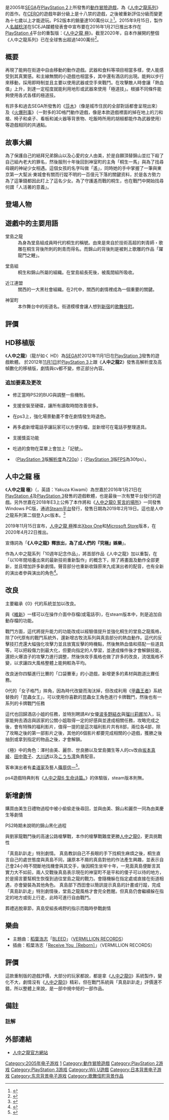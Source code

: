 {{NoteTA
| G1 = Games
| G2 = Sega
}}
{{Infobox VG
| title= 人中之龍
| image = File:Yakuza 2.jpg
| caption = 美版遊戲封面
| japanese = 龍が如く
| english = Yakuza
| developer= [[SEGA|SEGA]]
| publisher= SEGA
| designer=
| series= [[人中之龍系列|人中之龍系列]]
| engine=
| released={{Video game release|JP|2005年12月8日|NA|2006年9月5日|AU|2006年9月14日|EU|2006年9月15日}}
| genre = [[動作冒險遊戲|動作冒險]]
| modes= [[單人遊戲|單人遊戲]]
| platforms= [[PlayStation_2|PlayStation 2]]
}}

{{vgname|人中之龍|ja=龍が如く|cn=如龙|tw=人中之龍|en=Yakuza}}是2005年[[SEGA|SEGA]]在[[PlayStation_2|PlayStation 2]]上所發售的[[動作冒險遊戲|動作冒險遊戲]]，為《[[人中之龍系列|人中之龍系列]]》的首作。在[[CERO|CERO]]的遊戲年齡分級上是十八禁的遊戲，之後被重新評估分級而變更為十七歲以上才能遊玩。PS2版本的銷量達100萬份以上<ref>{{Cite web |url=https://ameblo.jp/nag0617/day-20090204.html |title=存档副本 |accessdate=2016-03-05 |archive-date=2016-03-05 |archive-url=https://web.archive.org/web/20160305000556/https://ameblo.jp/nag0617/day-20090204.html |dead-url=no }}</ref>。2015年9月15日，製作人[[名越稔洋|名越稔洋]]在SCEJA媒體發表會中宣布要在2016年1月21日推出本作在[[PlayStation_4|PlayStation 4]]平台的重製版：《[[人中之龍_(遊戲)#人中之龍_極|人中之龍 極]]》。截至2020年，自本作展開的整個《人中之龍系列》已在全球售出超過1400萬份<ref>{{Cite web |url=https://www.pcgamer.com/the-yakuza-series-has-cracked-14m-sales/ |title=存档副本 |accessdate=2020-12-01 |archive-date=2021-01-28 |archive-url=https://web.archive.org/web/20210128062855/https://www.pcgamer.com/the-yakuza-series-has-cracked-14m-sales/ |dead-url=no }}</ref>。

== 概要 ==
再現了能夠在街道中自由移動的動作遊戲。武器和食料等項目相當多樣，使人能感受到其真實感。和主線無關的小遊戲也相當多，其中還有酒店的出現。能夠以步行來移動，採用即時制並且主要以使用武器或空手來戰鬥。在攻擊敵人時會讓「熱血值」上升，到達一定程度就能利用地形或武器來使用「極道技」。根據不同條件能夠使用各式各樣的極道技。

有許多和過去SEGA所發售的《[[莎木|莎木]]》（像是城市住民的全部對話都會呈現出來）及《[[火爆刑事|火爆刑事]]》（一對多的3D格鬥動作遊戲，像是本款遊戲裡面的掉在地上的刀和槍、椅子和桌子、看板和滅火器等背景物、吃飯時所用的胡椒都能作為武器使用）等遊戲相同的共通點。

== 故事大綱 ==
為了保護自己的結拜兄弟錦山以及心愛的女人由美，於是自願頂替錦山並扛下殺了自己組內老大的罪名，然後服刑十年後回到神室町的主角「桐生一馬」與為了找尋母親的神祕少女相遇。這個女孩的名字叫做「遙」，同時她的手中掌握了一筆與東京第一大幫派‧東城會有關而行蹤不明的一百億元下落的關鍵资料，於是各方勢力為了這筆錢都因此盯上了這名少女。為了守護遙而戰的桐生，也在戰鬥中開始找尋何謂「人活著的意義」。

== 登場人物 ==
{{main|人中之龍系列角色列表}}

== 遊戲中的主要用語 ==
; 堂島之龍
: 為身為堂島組成員時代的桐生的稱號。由來是來自於技術高超的刺青師・歌雕在桐生背後所刺的刺青而得名。而錦山的背後則是被刺上歌雕的作品「躍龍門之鯉」。

; 堂島組
: 桐生和錦山所屬的組織。在堂島組長死後，被風間組所吸收。

; 近江連盟
: 關西的一大黑社會組織。在2代中，關西的劇情裡成為一個重要的關鍵。

; 神室町
: 本作舞台中的街道名。街道模樣會讓人想到[[新宿|新宿]]的[[歌舞伎町|歌舞伎町]]。

== 評價 ==
{{Video game reviews
| MC = 75/100<ref name="MC">{{cite web |url=https://www.metacritic.com/game/playstation-2/yakuza |title=Yakuza for PlayStation 2 Reviews |work=[[Metacritic|Metacritic]] |publisher=[[CBS_Interactive|CBS Interactive]] |access-date=May 3, 2014 |url-status=live |archive-url=https://web.archive.org/web/20121105072518/http://www.metacritic.com/game/playstation-2/yakuza |archive-date=November 5, 2012}}</ref>
| 1UP = A-<ref name="1uprev">{{cite web |last=Mielke |first=James |url=http://www.1up.com/do/reviewPage?cId=3153358&did=1 |title=Yakuza Review for PS2, Game from |publisher=1UP.com |access-date=2014-02-08 |url-status=dead |archive-url=https://web.archive.org/web/20121107054537/http://www.1up.com/reviews/yakuza_4 |archive-date=2012-11-07 }}</ref>
| EuroG = 8/10<ref name="plot">{{cite web |last=Bramwell |first=Tom |url=http://www.eurogamer.net/article.php?article_id=67744 |title=Yakuza PlayStation 2 Review - Page 1 |publisher=Eurogamer.net |date=2006-09-20 |access-date=2014-02-08 |url-status=live |archive-url=https://web.archive.org/web/20121007024608/http://www.eurogamer.net/articles/r_yakuza_ps2 |archive-date=2012-10-07 }}</ref>
| Fam = 37/40<ref>{{cite web|url=http://geimin.net/da/db/cross_review/index.php|title=List of Weekly Famitsu software Hall of Fame|publisher=Geimin.net|access-date=May 10, 2014|url-status=live|archive-url=https://web.archive.org/web/20150925024932/http://geimin.net/da/db/cross_review/index.php|archive-date=September 25, 2015}}</ref>
| GamePro = {{rating|4.5|5}}<ref name="gamepro">{{cite web|archive-url=https://web.archive.org/web/20080618091525/http://www.gamepro.com/sony/ps2/games/reviews/79790.shtml |url=http://www.gamepro.com/sony/ps2/games/reviews/79790.shtml|title=Yakuza Review|publisher=GamePro |date=2008-06-18 |access-date=2014-02-08|archive-date=June 18, 2008}}</ref>
| GameRev = C-<ref name="gamerevrev">{{cite web |url=http://www.gamerevolution.com/review/ps2/yakuza |title=Yakuza Review for the PS2 |publisher=GameRevolution |access-date=2014-02-08 |url-status=live |archive-url=https://web.archive.org/web/20120925051451/http://www.gamerevolution.com/review/yakuza |archive-date=2012-09-25 }}</ref>
| GSpot = 7.4/10<ref>{{cite web|url=http://www.gamespot.com/reviews/yakuza-review/1900-6157009/|title=Yakuza Review for PlayStation 2|publisher=GameSpot|access-date=May 10, 2014|url-status=live|archive-url=https://web.archive.org/web/20131208032949/http://www.gamespot.com/reviews/yakuza-review/1900-6157009/|archive-date=December 8, 2013}}</ref>
| GT = 8/10<ref name="gametrailers">{{cite web|url=http://www.gametrailers.com/reviews/r6bi79/yakuza-review|title=Yakuza Video Game|publisher=GameTrailers|access-date=May 10, 2014|url-status=live|archive-url=https://web.archive.org/web/20140504104428/http://www.gametrailers.com/reviews/r6bi79/yakuza-review|archive-date=May 4, 2014}}</ref>
| GameZone = 8.5/10<ref name="gamezone">{{cite web|url=http://ps2.gamezone.com/gzreviews/r28938.htm|title= Yakuza - PS2 - Review |publisher= GameZone|archive-url=https://web.archive.org/web/20100416085720/http://ps2.gamezone.com/gzreviews/r28938.htm|archive-date=April 16, 2010}}</ref>
| IGN = 8.2/10<ref name="ignrev">{{cite web |url=http://ps2.ign.com/articles/730/730453p1.html |title=Yakuza Review - PlayStation 2 Review at IGN |publisher=IGN |access-date=2014-02-08 |url-status=live |archive-url=https://web.archive.org/web/20120111162346/http://ps2.ign.com/articles/730/730453p1.html |archive-date=2012-01-11 }}</ref>
| rev1 = [[UGO_Networks|UGO]]
| rev1Score = A-<ref name="ugo">{{cite web|archive-url=https://web.archive.org/web/20110615063308/http://www.ugo.com/ugo/html/article/?id=15307&sectionId=28 |url=http://www.ugo.com/ugo/html/article/?id=15307&sectionId=28|publisher=UGO Networks|title=Yakuza Review|archive-date=June 15, 2011}}</ref>
| award1Pub = [[日本遊戲大獎|日本遊戲大獎]]
| award1 = Award for Excellence<ref name="award">{{cite web|title=Wii Sports, Monster Hunter Awarded|publisher=IGN|url=http://www.ign.com/articles/2007/09/22/wii-sports-monster-hunter-awarded|access-date=May 10, 2014|url-status=live|archive-url=https://web.archive.org/web/20140328084530/http://www.ign.com/articles/2007/09/22/wii-sports-monster-hunter-awarded|archive-date=March 28, 2014}}</ref>
| award2Pub = [[Famitsu_scores|Famitsu Awards]]
| award2 = Excellence Award<ref>{{cite web|title=FAMITSU AWARDS 2005|website=famitsu.com|date=April 21, 2006|url=http://www.famitsu.com/game/news/2006/04/21/103,1145605197,52094,0,0.html|url-status=live|archive-url=https://web.archive.org/web/20170130193856/https://www.famitsu.com/game/news/2006/04/21/103%2C1145605197%2C52094%2C0%2C0.html|archive-date=January 30, 2017}}</ref>
}}

== HD移植版 ==
{{Infobox VG
|title= 人中之龍 HD移植版
| image = 
| japanese = 龍が如く  HD
|developer= [[SEGA|SEGA]]
|publisher= [[SEGA|SEGA]]
|designer= 
|series= 人中之龍系列
|engine= 
|released='''PlayStation 3'''<br />{{vgrelease|JP|2012年11月1日}}
| genre = [[動作冒險遊戲|動作冒險]]
|modes= [[單人遊戲|單人遊戲]]
|platforms= [[PlayStation_3|PlayStation 3]]
|cabinet= 
|arcade system= 
|cpu= 
|sound= 
|display= 
}}

《'''人中之龍 '''》（龍が如く  HD）為[[SEGA|SEGA]]於2012年11月1日在[[PlayStation_3|PlayStation 3]]發售的遊戲軟體。
於2012年[[11月1日|11月1日]]於[[PlayStation_3|PlayStation 3]]上跟《'''人中之龍2 '''》發售高解析度及高幀數化的移植版，劇情與cv都不變，修正部分內容。
=== 追加要素及更改 ===
*修正當時PS2的BUG與調整一些機制。

*支援安裝至硬碟，讓所有讀取時間改善很多。

*在ps3上，強化場景動畫不會在劇情發生時退色。

*再多處新增電話亭讓玩家可以方便存檔，並新增可在電話亭整理道具。

*支援獎盃功能

*吃過的食物在菜單上會加上「記號」。

*（[[PlayStation_3|PlayStation 3]]版[[解析度|解析度]]為[[720p|720p]]）；（[[PlayStation_3|PlayStation 3]]版[[FPS|FPS]]為30fps）。

== 人中之龍 極 ==
{{Infobox VG
| title = 人中之龍 極
| image = 
| caption = 
| original = 
| japanese = 龍が如く 極
| english = Yakuza Kiwami
| developer = [[SEGA|SEGA]]
| publisher = [[SEGA|SEGA]]
| director = 
| producer = 
| designer = 
| writer = 
| programmer = 
| artist = 
| composer = 
| series = 人中之龍系列
| engine = 
| released = '''PlayStation 4'''<br />{{vgrelease|JP|2016年1月21日|TW|2016年1月21日}}'''PlayStation 3'''<br />{{vgrelease|JP|2016年1月21日|}}'''steam'''<br />{{vgrelease|全球|2019年2月19日|}}'''xbox one'''<br />{{vgrelease|全球|2020年4月22日|}}'''Microsoft Store'''<br />{{vgrelease|全球|2020年4月22日|}}
| shutdown = 
| genre = [[動作冒險遊戲|動作冒險]]
| modes = [[單人遊戲|單人遊戲]]
| platforms = [[PlayStation_4|PlayStation 4]]<br />[[PlayStation_3|PlayStation 3]]<br />[[Microsoft_Windows|Microsoft Windows]]
| onlinegame = 
| cabinet = 
| arcade system = 
| cpu = 
| sound = 
| display = 
}}
《'''人中之龍 極'''》（{{jpn|j=龍が如く 極|hg=りゅうがごとく きわみ|rm=Ryūgagotoku Kiwami}}，英語：Yakuza Kiwami）為世嘉於2016年1月21日在[[PlayStation_4|PlayStation 4]]及[[PlayStation_3|PlayStation 3]]發售的遊戲軟體，也是最後一次有雙平台發行的遊戲{{refnest|group=注|中文版等海外版只發售PS4版<ref name="asia">{{Cite web|url=http://ryu-ga-gotoku.com/news/detail/983.html|title=PlayStation 4《人中之龍 極》繁体中文版、2016年1月21日發售決定！|publisher=龍が如く.com|accessdate=2015-09-28|archive-date=2021-01-18|archive-url=https://web.archive.org/web/20210118044558/http://ryu-ga-gotoku.com/news/detail/983.html}}</ref><ref name="korea">{{Cite web|url=http://ryu-ga-gotoku.com/news/detail/995.html|title=PlayStation 4《人中之龍 極》韓語字幕版、2016年内發售決定！|publisher=龍が如く.com|accessdate=2015-11-05|archive-date=2020-11-26|archive-url=https://web.archive.org/web/20201126191113/http://ryu-ga-gotoku.com/news/detail/995.html}}</ref>。}}。另外世嘉在2018年E3上公佈了本作將和《[[人中之龍0_誓言的場所|人中之龍0 誓言的場所]]》一同發售Windows PC版，通過[[Steam|Steam平台]]發行，發售日期為2019年2月19日。這也是人中之龍系列第二個登入pc版本。<ref>{{Cite web|url=https://www.pcgamer.com/yakuza-0-and-yakuza-kiwami-announced-for-pc/|title=Yakuza 0 and Yakuza Kiwami coming to PC|accessdate=2018-06-15|author=|date=|publisher=PCGamer|archive-date=2018-06-13|archive-url=https://web.archive.org/web/20180613063807/https://www.pcgamer.com/yakuza-0-and-yakuza-kiwami-announced-for-pc/|dead-url=no}}</ref>

2019年11月15日宣布，[[人中之龍_(遊戲)#人中之龍_極|人中之龍 極]]推出[[Xbox_One|Xbox One]]和[[Microsoft_Store|Microsoft Store]]版本，在2020年4月22日推出。

宣傳詞為「'''《人中之龍》釋放出，為了成人們的『究極』娛樂'''」。

作為人中之龍系列「10週年記念作品」，將首部作品《人中之龍》加以重製，在「以10年間培養出來的最新技術重新製作」的概念下，除了將畫面及動作全部更新，並且增加許多新劇情。聲音部分也重新收錄原來九成演出者的配音，也有全新的演出者參與演出的角色<ref name="inside150920">{{Cite web|url=http://www.inside-games.jp/article/2015/09/20/91445.html|title=【TGS2015】《人中之龍 極》橫山P採訪！不僅是重製更是重生、遊戲不超越堅固的牆壁是不行的|publisher=インサイド|accessdate=2015-10-22|archive-date=2020-12-01|archive-url=https://web.archive.org/web/20201201145550/https://www.inside-games.jp/article/2015/09/20/91445.html|dead-url=no}}</ref>。

== 改良 ==

主要繼承《0》代的系統並加以改良。

與《[[人中之龍_維新！|維新]]》一樣可以在操作介面中存檔(或電話亭)，在steam版本中，則是追加自動存檔的功能。

戰鬥方面，這代將提升能力的功能改成以經驗值提升並強化桐生的堂島之龍風格，除了0代原有的戰鬥系統外，還新增古牧流系列與真島部分的熱血動作。這代的反擊技打虎還大幅強化攻擊力並且放寬反擊的時機點，然後無熱血值和搭配一些道具等，可以把殺傷力到最大化，但要向指定的人學習，並達成條件後才會解鎖技能，還把火爆浪子的攻擊力進行調整，然後快攻手風格也做了許多的改良，流氓風格不變，以求讓四大風格整體上能夠較為平均。

改良迷你四驅進行比賽的「口袋賽車」的小遊戲，新增更多的素材與跑道比賽任務。

0代的「女子格鬥」摔角，因為時代改變而淘汰掉，但改成利用《[[甲蟲王者|甲蟲王者]]》系統替換的「昆蟲女王」，可以使用你喜歡的昆蟲女王角色進行卡牌戰鬥，然後也有一系列的卡牌戰鬥任務

這代也回歸酒店小姐的任務，並特別聘請AV女優[[波多野結衣|波多野結衣]]與[[瑠川莉娜|瑠川莉娜]]加入，玩家能夠去酒店與該家的公關小姐取得一定的好感與並達成相關任務，攻略完成之後，會有特殊的福利影片，值得一提的是這次福利影片共有8部，兩位各4部，除了攻略之後的第一部影片之後，其他的6個影片都要完成相關的小遊戲，獲勝之後抽到或拿到指定的物品之後，才會解鎖。

《極》中的角色：澤村由美、麗奈、世良勝以及堂島彌生等人的cv改由[[坂本真綾|坂本真綾]]、[[田中敦子|田中敦子]]、[[大川透|大川透]]以及[[こうち澪|こうち澪]]負責配音。

客串演出者有[[柔道家|柔道家]]及藝人[[篠原信一|篠原信一]]<ref>{{Cite web|url=http://www.famitsu.com/news/201512/12095235.html|title=《人中之龍6（暫定）》先行体驗版PV也公開了！ 《人中之龍 極》成品發表記者會的報導|publisher=ファミ通.com|accessdate=2015-12-12|archive-date=2019-09-24|archive-url=https://web.archive.org/web/20190924160805/https://www.famitsu.com/news/201512/12095235.html|dead-url=no}}</ref>。

ps4遊戲特典則有《[[人中之龍6_生命诗篇。|人中之龍6 生命诗篇。]]》的体驗版，steam版本則無。

== 新增劇情 ==
購買由美生日禮物過程中被小偷偷走後尋回，並與由美、錦山和麗奈一同為由美慶生等劇情

PS2時期未說明的錦山黑化過程

與劉家龍戰鬥後的高速公路槍擊戰，本作的槍擊戰難度更勝[[人中之龍0|人中之龍0]]，更具挑戰性

「真島趴趴走」特別劇情。
真島教訓自己不長眼的手下找桐生麻煩之後，桐生直言自己的處世態度與真島不同，讓原本不屑的真島對他的作法產生興趣，並表示自己會24小時不間斷地找機會與其交手，後因桐生坐牢十年，一見面真島便斷言其實力大不如前，兩人交戰後真島表示現在的神室町不是平和的傻子可以待的地方，於是揚言要幫桐生恢復到過往堂島之龍的戰力。會隨機躲在指定處或直接在街道相遇，亦會變裝為其他角色。
真島部下西田會以簡訊提示真島的計畫或行蹤，完成「真島趴趴走」特別劇情後，堂島之龍風格才會完全甦醒。但真島仍會繼續躲在指定的地方或街上行走，此時可進行自由戰鬥。

葬禮逃脫章節，真島受組長嶋野的指示而臨時參戰劇情

== 樂曲 ==
* 主題曲：[[稻葉浩志|稻葉浩志]]「[[羽_(稻葉浩志單曲)|BLEED]]」（[[VERMILLION_RECORDS|VERMILLION RECORDS]]）
* 插曲：稻葉浩志「[[羽_(稻葉浩志單曲)|Receive You［Reborn］]]」（VERMILLION RECORDS）

== 評價 ==
這款重制版的遊戲評價，大部分的玩家都說{{who}}，都是拿《[[人中之龍0|人中之龍0]]》系統製作，變化不大，劇情沒有《[[人中之龍0|人中之龍0]]》精彩，但在戰鬥系統與「真島趴趴走」評價還不錯，所以整體上來說，是一部中規中矩的一部作品。

== 備註 ==
{{Reflist}}

=== 註解 ===
{{Reflist|group="注"}}

== 外部連結 ==
* [http://ryu-ga-gotoku.com/ 人中之龍官方網站] {{Wayback|url=http://ryu-ga-gotoku.com/ |date=20210208190948 }}

{{人中之龍系列}}

{{DEFAULTSORT:Ryu ga Gotoku}}
[[Category:2005年电子游戏|Category:2005年电子游戏]]
[[Category:人中之龍系列電子遊戲|1]]
[[Category:動作冒險遊戲|Category:動作冒險遊戲]]
[[Category:PlayStation_2游戏|Category:PlayStation 2游戏]]
[[Category:PlayStation_3游戏|Category:PlayStation 3游戏]]
[[Category:Wii_U遊戲|Category:Wii U遊戲]]
[[Category:日本背景电子游戏|Category:日本背景电子游戏]]
[[Category:东京背景电子游戏|Category:东京背景电子游戏]]
[[Category:歌舞伎町背景作品|Category:歌舞伎町背景作品]]